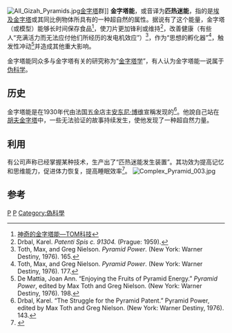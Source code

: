 [[File:All_Gizah_Pyramids.jpg|right]][[金字塔|金字塔]]群]]
'''金字塔能'''，或音译为'''匹热迷能'''，指的是[[埃及金字塔|埃及金字塔]]或其同比例物体所具有的一种超自然的属性。据说有了这个能量，金字塔（或模型）能够长时间保存食品<ref>[http://tech.tom.com/Archive/1121/1122/2002/9/10-63035.html 神奇的金字塔能—TOM科技]{{dead link|date=2018年4月 |bot=InternetArchiveBot |fix-attempted=yes }}</ref>，使刀片更加锋利或维持<ref>Drbal, Karel. ''Patenti Spis c. 91304.'' (Prague: 1959).</ref>，改善健康（有些人“充满活力而无法应付他们所经历的发电机效应”）<ref>Toth, Max, and Greg Nielson. ''Pyramid Power''. (New York: Warner Destiny, 1976). 165.</ref>，作为“思想的孵化器”<ref>Toth, Max, and Greg Nielson. ''Pyramid Power''. (New York: Warner Destiny, 1976). 177.</ref>，触发性冲动<ref>De Mattia, Joan Ann. “Enjoying the Fruits of Pyramid Energy.” ''Pyramid Power'', edited by Max Toth and Greg Nielson. (New York: Warner Destiny, 1976). 198.</ref>并造成其他重大影响。

金字塔能同众多与金字塔有关的研究称为“[[金字塔学|金字塔学]]”，有人认为金字塔能一说属于[[伪科学|伪科学]]。
==历史==
金字塔能是在1930年代由法国[[五金|五金]]店主[[安东尼·博维|安东尼·博维]]宣稱发现的<ref>Drbal, Karel. “The Struggle for the Pyramid Patent.” Pyramid Power, edited by Max Toth and Greg Nielson. (New York: Warner Destiny, 1976). 143.</ref>。他說自己站在[[胡夫金字塔|胡夫金字塔]]中，一些无法验证的故事持续发生，使他发现了一种超自然力量。

==利用==
有公司声称已经掌握某种技术，生产出了“匹热迷能发生装置”。其功效为提高记忆和思维能力，促进体力恢复，提高睡眠效率<ref>{{Cite web |url=http://www.cyp.com.cn/?action-model-name-book-itemid-177.html |title=匹热迷能 |access-date=2013-10-03 |archive-url=https://web.archive.org/web/20131005001439/http://www.cyp.com.cn/?action-model-name-book-itemid-177.html |archive-date=2013-10-05 |dead-url=yes }}</ref>。
[[Image:Complex_Pyramid_003.jpg|thumb]]

==参考==
{{reflist}}

[[Category:超自然现象|P]]
[[Category:金字塔|P]]
[[Category:偽科學|Category:偽科學]]